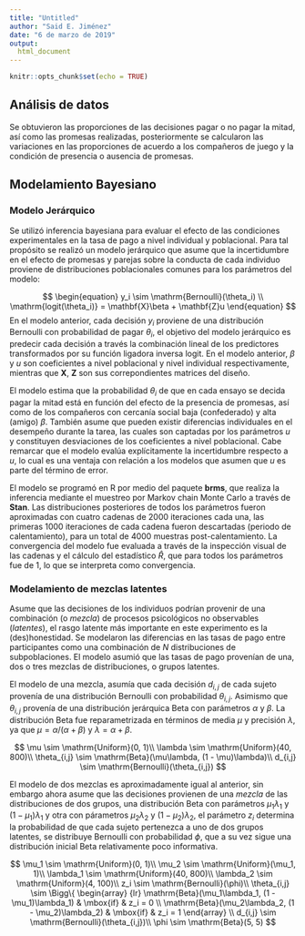 ```yaml
---
title: "Untitled"
author: "Said E. Jiménez"
date: "6 de marzo de 2019"
output:
  html_document
---
```


```r
knitr::opts_chunk$set(echo = TRUE)
```

## Análisis de datos

Se obtuvieron las proporciones de las decisiones pagar o no pagar la mitad, así como las promesas realizadas, posteriormente se calcularon las variaciones en las proporciones de acuerdo a los compañeros de juego y la condición de presencia o ausencia de promesas.


## Modelamiento Bayesiano 

### Modelo Jerárquico

Se utilizó inferencia bayesiana para evaluar el efecto de las condiciones experimentales en la tasa de pago a nivel individual y poblacional. Para tal propósito se realizó un modelo jerárquico que asume que la incertidumbre en el efecto de promesas y parejas sobre la conducta de cada individuo proviene de distribuciones poblacionales comunes para los parámetros del modelo:  


$$
\begin{equation}
y_i \sim \mathrm{Bernoulli}(\theta_i) \\
\mathrm{logit(\theta_i)} = \mathbf{X}\beta  +  \mathbf{Z}u
\end{equation}
$$
En el modelo anterior, cada decisión $y_i$ proviene de una distribución Bernoulli con probabilidad de pagar $\theta_i$, el objetivo del modelo jerárquico es predecir cada decisión a través la combinación lineal de los predictores transformados por su función ligadora inversa $\mathrm{logit}$. En el modelo anterior, $\beta$ y $u$ son coeficientes a nivel poblacional y nivel individual respectivamente, mientras que $\mathbf{X}$, $\mathbf{Z}$ son sus correpondientes matrices del diseño. 

El modelo estima que la probabilidad $\theta_i$ de que en cada ensayo se decida pagar la mitad está en función del efecto de la presencia de promesas, así como de los compañeros con cercanía social baja (confederado) y alta (amigo) $\beta$. También asume que pueden existir diferencias individuales en el desempeño durante la tarea, las cuales son captadas por los parámetros $u$ y constituyen desviaciones de los coeficientes a nivel poblacional. Cabe remarcar que el modelo evalúa explícitamente la incertidumbre respecto a $u$, lo cual es una ventaja con relación a los modelos que asumen que $u$ es parte del término de error. 

El modelo se programó en R por medio del paquete **brms**, que realiza la inferencia mediante el muestreo por Markov chain Monte Carlo a través de **Stan**. Las distribuciones posteriores de todos los parámetros fueron aproximadas con cuatro cadenas de 2000 iteraciones cada una, las primeras 1000 iteraciones de cada cadena fueron descartadas (periodo de calentamiento), para un total de 4000 muestras post-calentamiento. La convergencia del modelo fue evaluada a través de la inspección visual de las cadenas y el cálculo del estadístico $\hat{R}$, que para todos los parámetros fue de 1, lo que se interpreta como convergencia.  

### Modelamiento de mezclas latentes

Asume que las decisiones de los individuos podrían provenir de una combinación (o *mezcla*) de procesos psicológicos no observables (*latentes*), el rasgo latente más importante en este experimento es la (des)honestidad. Se modelaron las diferencias en las tasas de pago entre participantes como una combinación de $N$ distribuciones de subpoblaciones. El modelo asumió que las tasas de pago provenían de una, dos o tres mezclas de distribuciones, o grupos latentes. 

El modelo de una mezcla, asumía que cada decisión $d_{i,j}$ de cada sujeto provenía de una distribución Bernoulli con probabilidad $\theta_{i,j}$. Asimismo que $\theta_{i,j}$ provenía de una distribución jerárquica Beta con parámetros $\alpha$ y $\beta$. La distribución Beta fue reparametrizada en términos de media $\mu$ y precisión $\lambda$, ya que $\mu = \alpha/(\alpha + \beta)$ y $\lambda = \alpha + \beta$.  

$$
\mu \sim \mathrm{Uniform}(0, 1)\\
\lambda \sim \mathrm{Uniform}(40, 800)\\
\theta_{i,j} \sim \mathrm{Beta}(\mu\lambda, (1 - \mu)\lambda)\\
d_{i,j} \sim \mathrm{Bernoulli}(\theta_{i,j}) 
$$

El modelo de dos mezclas es aproximadamente igual al anterior, sin embargo ahora asume que las decisiones provienen de una *mezcla* de las distribuciones de dos grupos, una distribución Beta con parámetros $\mu_1\lambda_1$ y $(1 - \mu_1) \lambda_1$ y otra con párametros $\mu_2\lambda_2$ y $(1 - \mu_2) \lambda_2$, el parámetro $z_i$ determina la probabilidad de que cada sujeto pertenezca a uno de dos grupos latentes, se distribuye Bernoulli con probabilidad $\phi$, que a su vez sigue una distribución inicial Beta relativamente poco informativa. 

$$
\mu_1 \sim \mathrm{Uniform}(0, 1)\\
\mu_2 \sim \mathrm{Uniform}(\mu_1, 1)\\
\lambda_1 \sim \mathrm{Uniform}(40, 800)\\
\lambda_2 \sim \mathrm{Uniform}(4, 100)\\
z_i \sim \mathrm{Bernoulli}(\phi)\\
\theta_{i,j} \sim \Bigg\{
  \begin{array} {lr} 
    \mathrm{Beta}(\mu_1\lambda_1, (1 - \mu_1)\lambda_1) & \mbox{if} & z_i = 0 \\
    \mathrm{Beta}(\mu_2\lambda_2, (1 - \mu_2)\lambda_2) & \mbox{if} & z_i = 1
  \end{array} \\
d_{i,j} \sim \mathrm{Bernoulli}(\theta_{i,j})\\
\phi \sim \mathrm{Beta}(5, 5)
$$





